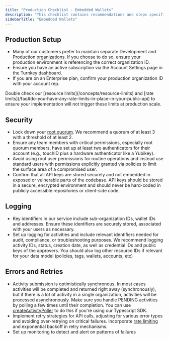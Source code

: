 ```yaml
---
title: "Production Checklist - Embedded Wallets"
description: "This checklist contains recommendations and steps specifically for deploying an Embedded Wallet production environment."
sidebarTitle: "Embedded Wallets"
---
```


## Production Setup

- Many of our customers prefer to maintain separate Development and Production [organizations](/concepts/organizations). If you choose to do so, ensure your production environment is referencing the correct organization ID.
- Ensure you have an active subscription via the Account Settings page in the Turnkey dashboard.
- If you are on an Enterprise plan, confirm your production organization ID with your account rep.

<Warning>
  Double check our [resource limits](/concepts/resource-limits) and [rate
  limits](/faq#do-you-have-any-rate-limits-in-place-in-your-public-api) to
  ensure your implementation will not trigger these limits at production scale.
</Warning>

## Security

- Lock down your [root quorum](/concepts/users/root-quorum). We recommend a quorum of at least 3 with a threshold of at least 2.
- Ensure any team members with critical permissions, especially root quorum members, have set up at least two authenticators for their account (e.g., touchID plus a hardware authenticator like a Yubikey).
- Avoid using root user permissions for routine operations and instead use standard users with permissions explicitly granted via policies to limit the surface area of a compromised user.
- Confirm that all API keys are stored securely and not embedded in exposed or vulnerable parts of the codebase. API keys should be stored in a secure, encrypted environment and should never be hard-coded in publicly accessible repositories or client-side code.

## Logging

- Key identifiers in our service include sub-organization IDs, wallet IDs and addresses. Ensure these identifiers are securely stored, associated with your users as necessary.
- Set up logging for activities and include relevant identifiers needed for audit, compliance, or troubleshooting purposes. We recommend logging activity IDs, status, creation date, as well as credential IDs and public keys of the approvers. You should also log other resource IDs if relevant for your data model (policies, tags, wallets, accounts, etc)

## Errors and Retries

- Activity submission is optimistically synchronous. In most cases activities will be completed and returned right away (synchronously), but if there is a lot of activity in a single organization, activities will be processed asynchronously. Make sure you handle PENDING activities by polling a few times until their completion. You can use [createActivityPoller](https://github.com/tkhq/sdk/blob/d9ed2aefc92d298826a40e821f959b019ea1936f/packages/http/src/async.ts#L101) to do this if you're using our Typescript SDK.
- Implement retry strategies for API calls, adjusting for various error types and avoiding over-retrying on critical failures. Incorporate [rate limiting](/faq#do-you-have-any-rate-limits-in-place-in-your-public-api) and exponential backoff in retry mechanisms.
- Set up monitoring to detect and alert on patterns of failures

